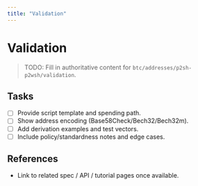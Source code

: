 ```yaml
---
title: "Validation"
---
```


# Validation

> TODO: Fill in authoritative content for `btc/addresses/p2sh-p2wsh/validation`.

## Tasks
- [ ] Provide script template and spending path.
- [ ] Show address encoding (Base58Check/Bech32/Bech32m).
- [ ] Add derivation examples and test vectors.
- [ ] Include policy/standardness notes and edge cases.

## References
- Link to related spec / API / tutorial pages once available.
